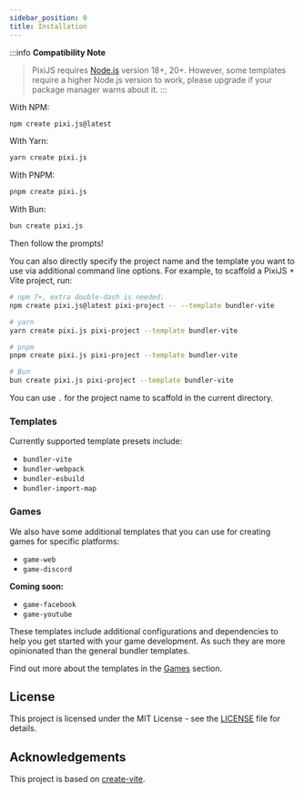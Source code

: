 ```yaml
---
sidebar_position: 0
title: Installation
---
```


:::info **Compatibility Note**
> PixiJS requires [Node.js](https://nodejs.org/en/) version 18+, 20+. However, some templates require a higher Node.js version to work, please upgrade if your package manager warns about it.
:::

With NPM:

```bash
npm create pixi.js@latest
```

With Yarn:

```bash
yarn create pixi.js
```

With PNPM:

```bash
pnpm create pixi.js
```

With Bun:

```bash
bun create pixi.js
```

Then follow the prompts!

You can also directly specify the project name and the template you want to use via additional command line options. For example, to scaffold a PixiJS + Vite project, run:

```bash
# npm 7+, extra double-dash is needed:
npm create pixi.js@latest pixi-project -- --template bundler-vite

# yarn
yarn create pixi.js pixi-project --template bundler-vite

# pnpm
pnpm create pixi.js pixi-project --template bundler-vite

# Bun
bun create pixi.js pixi-project --template bundler-vite
```

You can use `.` for the project name to scaffold in the current directory.

### Templates

Currently supported template presets include:

- `bundler-vite`
- `bundler-webpack`
- `bundler-esbuild`
- `bundler-import-map`

### Games

We also have some additional templates that you can use for creating games for specific platforms:
- `game-web`
- `game-discord`

**Coming soon:**
- `game-facebook`
- `game-youtube`

These templates include additional configurations and dependencies to help you get started with your game development. As such they are more opinionated than the general bundler templates.

Find out more about the templates in the [Games](/docs/guide/games/intro) section.

## License

This project is licensed under the MIT License - see the [LICENSE](LICENSE) file for details.

## Acknowledgements

This project is based on [create-vite](https://github.com/vitejs/vite/tree/main/packages/create-vite).
